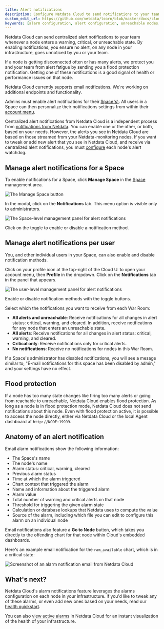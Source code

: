 ```yaml
---
title: Alert notifications
description: Configure Netdata Cloud to send notifications to your team whenever any node on your infrastructure triggers a pre-configured or custom alert threshold.
custom_edit_url: https://github.com/netdata/learn/blob/master/docs/cloud/alerts-notifications/notifications.mdx
keywords: [alarm configuration, alert configuration, unreachable nodes, offline nodes, server offline, netdata cloud, netdata notification settings, critical alert notifications netdata]
---
```



Netdata Cloud can send centralized alert notifications to your team whenever a node enters a warning, critical, or
unreachable state. By enabling notifications, you ensure no alert, on any node in your infrastructure, goes unnoticed by
you or your team.

If a node is getting disconnected often or has many alerts, we protect you and your team from alert fatigue by sending
you a flood protection notification. Getting one of these notifications is a good signal of health or performance issues
on that node.

Netdata Cloud currently supports email notifications. We're working on additional endpoints and functionality.

Admins must enable alert notifications for their [Space(s)](#manage-alert-notifications-for-a-space). All users in a
Space can then personalize their notifications settings from within their [account
menu](#manage-alert-notifications-per-user).

<Callout type="notice">

Centralized alert notifications from Netdata Cloud is a independent process from [notifications from
Netdata](/docs/monitor/enable-notifications). You can enable one or the other, or both, based on your needs. However,
the alerts you see in Netdata Cloud are based on those streamed from your Netdata-monitoring nodes. If you want to tweak
or add new alert that you see in Netdata Cloud, and receive via centralized alert notifications, you must
[configure](/docs/monitor/configure-alarms) each node's alert watchdog.

</Callout>

## Manage alert notifications for a Space

To enable notifications for a Space, click **Manage Space** in the [Space](/docs/cloud/spaces) management area.

![The Manage Space
button](https://user-images.githubusercontent.com/1153921/108530321-b6a52500-7292-11eb-9599-a5ba77a25094.png)

In the modal, click on the **Notifications** tab. This menu option is visible only to administrators.

![The Space-level management panel for alert
notifications](https://user-images.githubusercontent.com/1153921/99722010-3f7eab80-2a6d-11eb-8836-547a6d243d51.png)

Click on the toggle to enable or disable a notification method.

## Manage alert notifications per user

You, and other individual users in your Space, can also enable and disable notification methods.

Click on your profile icon at the top-right of the Cloud UI to open your account menu, then **Profile** in the dropdown. 
Click on the **Notifications** tab in the panel that appears.

![The user-level management panel for alert
notifications](https://user-images.githubusercontent.com/1153921/99722015-40174200-2a6d-11eb-837e-3de761127ca7.png)

Enable or disable notification methods with the toggle buttons.

Select which the notifications you want to receive from each War Room:

-   **All alerts and unreachable**: Receive notifications for all changes in alert status: critical, warning, and
    cleared. In addition, receive notifications for any node that enters an unreachable state.
-   **All alerts**: Receive notifications for all changes in alert status: critical, warning, and cleared.
-   **Critical only**: Receive notifications only for critical alerts.
-   **No notifications**: Receive no notifications for nodes in this War Room.

If a Space's administrator has disabled notifications, you will see a mesage similar to, "E-mail notifications for this space has been disabled by admin," and your settings have no effect.

## Flood protection

If a node has too many state changes like firing too many alerts or going from reachable to unreachable, Netdata Cloud
enables flood protection. As long as a node is in flood protection mode, Netdata Cloud does not send notifications about
this node. Even with flood protection active, it is possible to access the node directly, either via Netdata Cloud or
the local Agent dashboard at `http://NODE:19999`.

## Anatomy of an alert notification

Email alarm notifications show the following information:

-   The Space's name
-   The node's name
-   Alarm status: critical, warning, cleared
-   Previous alarm status
-   Time at which the alarm triggered
-   Chart context that triggered the alarm
-   Name and information about the triggered alarm
-   Alarm value
-   Total number of warning and critical alerts on that node
-   Threshold for triggering the given alarm state
-   Calculation or database lookups that Netdata uses to compute the value
-   Source of the alarm, including which file you can edit to configure this alarm on an individual node

Email notifications also feature a **Go to Node** button, which takes you directly to the offending chart for that node
within Cloud's embedded dashboards.

Here's an example email notification for the `ram_available` chart, which is in a critical state:

![Screenshot of an alarm notification email from Netdata
Cloud](https://user-images.githubusercontent.com/1153921/87461878-e933c480-c5c3-11ea-870b-affdb0801854.png)

## What's next?

Netdata Cloud's alarm notifications feature leverages the alarms configuration on each node in your infrastructure. If
you'd like to tweak any of these alarms, or even add new ones based on your needs, read our [health
quickstart](/docs/monitor/configure-alarms).

You can also [view active alarms](/docs/cloud/alerts-notifications/view-active-alerts) in Netdata Cloud for an instant
visualization of the health of your infrastructure.
